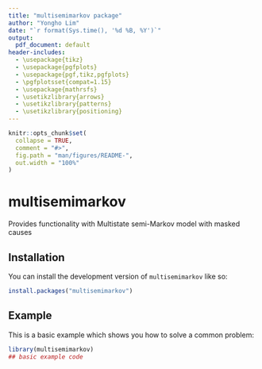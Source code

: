 ```yaml
---
title: "multisemimarkov package"
author: "Yongho Lim"
date: "`r format(Sys.time(), '%d %B, %Y')`"
output:
  pdf_document: default
header-includes: 
  - \usepackage{tikz}
  - \usepackage{pgfplots}
  - \usepackage{pgf,tikz,pgfplots}
  - \pgfplotsset{compat=1.15}
  - \usepackage{mathrsfs}
  - \usetikzlibrary{arrows}
  - \usetikzlibrary{patterns}
  - \usetikzlibrary{positioning}
---
```


<!-- README.md is generated from README.Rmd. Please edit that file -->

```r
knitr::opts_chunk$set(
  collapse = TRUE,
  comment = "#>",
  fig.path = "man/figures/README-",
  out.width = "100%"
)
```

# multisemimarkov

<!-- badges: start -->

<!-- badges: end -->

Provides functionality with Multistate semi-Markov model with masked causes

## Installation

You can install the development version of `multisemimarkov` like so:

``` r
install.packages("multisemimarkov")
```

## Example

This is a basic example which shows you how to solve a common problem:

```r
library(multisemimarkov)
## basic example code
```









